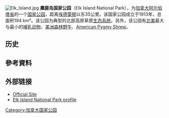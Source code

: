 {{Infobox Protected area
| name = 麋鹿島國家公園
| alt_name = {{lang|en|Elk Island National Park}}
| iucn_category = II
| photo = Bison bison d.jpg
| photo_caption = 美洲野牛
| photo_width = 250
| map = Canadian National Parks Location.png
| map_caption = 麋鹿島國家公園在加拿大的位置
| locator_x = 65
| locator_y = 155
| location = [[亞伯達省|亞伯達省]]
| nearest_city = [[埃德蒙頓|埃德蒙頓]]
| lat_d = 53
| lat_m = 36
| lat_s = 52
| lat_NS = N
| long_d = 112
| long_m = 51
| long_s = 58
| long_EW = W
| region = CA-AB
| area = {{convert|19400|ha|km2|sigfig=3}}
| established = 1913年
| visitation_num = 218,763人次
| visitation_year = 2011年度
| visitation_ref  = <ref>{{Cite web |url=http://www.pc.gc.ca/docs/pc/attend/index.aspx |title=Parks Canada Attendance 2007-08 to 2011-12 |accessdate=2013-01-24 |work= |publisher=Parks Canada |date= |archive-date=2013-02-08 |archive-url=https://web.archive.org/web/20130208154249/http://www.pc.gc.ca/docs/pc/attend/index.aspx |dead-url=no }}</ref>
| governing_body = [[加拿大公園管理局|加拿大公園管理局]]
| url =
}}
[[File:Elk_Island.jpg|thumb]]
'''麋鹿岛国家公园'''（Elk Island National Park），为[[加拿大|加拿大]][[阿尔伯塔省|阿尔伯塔省]]的一个[[国家公园|国家公园]]，距离[[埃德蒙顿|埃德蒙顿]]以东35公里。该国家公园成立于1913年，总面积194 km²。该公园为典型的北部高原草原[[生态系统|生态系统]]。另外，该公园有[[北美|北美]]最大与最小的[[哺乳动物|哺乳动物]]，[[美洲森林野牛|美洲森林野牛]]、[[American_Pygmy_Shrew|American Pygmy Shrew]]。

== 历史 ==

==參考資料==
{{Reflist}}
== 外部链接 ==
* [https://web.archive.org/web/20050827190809/http://www.pc.gc.ca/pn-np/ab/elkisland/index_e.asp Official Site]
* [http://www.canadian-travel.ca/places/7/elk-island-national-park-of-canada/ Elk Island National Park profile]{{Wayback|url=http://www.canadian-travel.ca/places/7/elk-island-national-park-of-canada/ |date=20090708050700 }}

{{Authority control}}
[[Category:加拿大国家公园|Category:加拿大国家公园]]